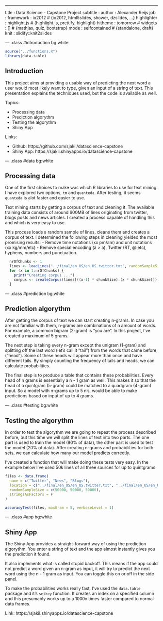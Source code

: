 ---
title       : Data Science - Capstone Project
subtitle    : 
author      : Alexander Reijs
job         : 
framework   : io2012        # {io2012, html5slides, shower, dzslides, ...}
highlighter : highlight.js  # {highlight.js, prettify, highlight}
hitheme     : tomorrow      # 
widgets     : []            # {mathjax, quiz, bootstrap}
mode        : selfcontained # {standalone, draft}
knit        : slidify::knit2slides


--- .class #introduction bg:white


```r
source("../functions.R")
library(data.table)
```

## Introduction

This project aims at providing a usable way of predicting the next word a user would most likely want to type, given an input of a string of text. This presentation explains the techniques used, but the code is available as well.

Topics:

- Processing data
- Prediction algorythm
- Testing the algorythm
- Shiny App

Links:

- Github: https://github.com/sjakil/datascience-capstone
- Shiny App: https://sjakil.shinyapps.io/datascience-capstone



--- .class #data bg:white

## Processing data

One of the first choices to make was which R libraries to use for text mining. I have explored two options, `tm` and `quanteda`. After testing, it seems `quanteda` is alot faster and easier to use.

Text mining starts by getting a corpus of text and cleaning it. The available training data consists of around 600MB of lines originating from twitter, blogs posts and news articles. I created a process capable of handling this and which is very easy to use. 

This process loads a random sample of lines, cleans them and creates a corpus of text. I determined the following steps in cleaning yielded the most promising results:
- Remove time notations (xx pm/am) and unit notations (xx kg/mm/etc)
- Remove special encoding (ä > a), Twitter (RT, @ etc), hyphens, numbers and punctuation.

```r
  nrOfChunks <- 1
  lines <- loadLines("../final/en_US/en_US.twitter.txt", randomSampleSize = 10000)
  for (x in 1:nrOfChunks) {
    print("Creating corpus ...")
    corpus <- createCorpus(lines[((x-1) * chunkSize):(x * chunkSize)])
  }
```

--- .class #prediction bg:white

## Prediction algorythm

After getting the corpus of text we can start creating n-grams. In case you are not familiar with them, n-grams are combinations of n amount of words. For example, a common bigram (2-gram) is "you are". In this project, I've created a maximum of 5 grams.

The next step is taking every n-gram except the unigram (1-gram) and splitting off the last word (let's call it "tail") from the words that came before ("head"). Some of these heads will appear more than once and have different tails. By simply counting the frequency of tails and heads, we can calculate probabilities.

The final step is to produce a table that contains these probabilities. Every head of n grams is essentially a n - 1 gram as well. This makes it so that the head of a quintgram (5-gram) could be matched to a quadgram (4-gram) input. So  a model with n-grams up to 5 n's, would be able to make predictions based on input of up to 4 grams.


--- .class #testing bg:white

## Testing the algorythm

In order to test the algorythm we are going to repeat the process described before, but this time we will split the lines of text into two parts. The one part is used to train the model (80% of data), the other part is used to test the model (20% of data). After creating n-grams and probabilities for both sets, we can calculate how many our model predicts correctly.

I've created a function that will make doing these tests very easy. In the example below I've used 50k lines of all three sources for up to quintgrams.

```r
files <- data.frame(
  name = c("Twitter", "News", "Blogs"),
  location = c("../final/en_US/en_US.twitter.txt", "../final/en_US/en_US.news.txt", "../final/en_US/en_US.blogs.txt"),
  randomSampleSize = c(50000, 50000, 50000),
  stringsAsFactors = F
)
```
```r
accuracyTest(files, maxGram = 5, verboseLevel = 1)
```

--- .class #app bg:white

## Shiny App

The Shiny App provides a straight-forward way of using the prediction algorythm. You enter a string of text and the app almost instantly gives you the prediction it found.

It also implements what is called stupid backoff. This means if the app could not predict a word given an n-gram as input, it will try to predict the next word using the n - 1 gram as input. You can toggle this on or off in the side panel.

To make the probabilities works really fast, I've used the `data.table` package and it's `setkey` function. It creates an index on a specified column and this presumably works up to a 1000x times faster compared to normal data frames.

Link: https://sjakil.shinyapps.io/datascience-capstone
